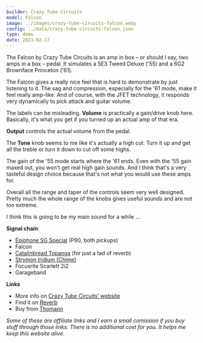 ```yaml
---
builder: Crazy Tube Circuits
model: Falcon
image: ../images/crazy-tube-circuits-falcon.webp
config: ../data/crazy-tube-circuits-falcon.json
type: demo
date: 2021-02-17
---
```


The Falcon by Crazy Tube Circuits is an amp in box – or should I say, two amps in a box – pedal. It simulates a 5E3 Tweed Deluxe ('55) and a 6G2 Brownface Princeton ('61).

The Falcon gives a really nice feel that is hard to demonstrate by just listening to it. The sag and compression, especially for the '61 mode, make it feel really amp-like. And of course, with the JFET technology, it responds very dynamically to pick attack and guitar volume.

The labels can be misleading. **Volume** is practically a gain/drive knob here. Basically, it's what you get if you turned up an actual amp of that era.

**Output** controls the actual volume from the pedal.

The **Tone** knob seems to me like it's actually a high cut. Turn it up and get all the treble or turn it down to cut off some highs.

The gain of the '55 mode starts where the '61 ends. Even with the '55 gain maxed out, you won't get real high gain sounds. And I think that's a very tasteful design choice because that's not what you would use these amps for.

Overall all the range and taper of the controls seem very well designed. Pretty much the whole range of the knobs gives useful sounds and are not too extreme.

I think this is going to be my main sound for a while ...

**Signal chain**:

- [Epiphone SG Special](https://www.thomann.de/intl/epiphone_sg_special_p_90_faded_pelham.htm?partner_id=15606) (P90, both pickups)
- Falcon
- [Catalinbread Topanga](/catalinbread-topanga) (for just a tad of reverb)
- [Strymon Iridium (Chime)](/demos/strymon-iridium)
- Focusrite Scarlett 2i2
- Garageband

**Links**

- More info on [Crazy Tube Circuits' website](https://crazytubecircuits.com/falcon)
- Find it on [Reverb](https://reverb.grsm.io/loopydemos-crazy-tube-circuits-falcon)
- Buy from [Thomann](https://www.thomann.de/intl/crazy_tube_circuits_falcon_overdrive.htm?partner_id=15606)

_Some of these are affiliate links and I earn a small comission if you buy stuff through those links. There is no additional cost for you. It helps me keep this website alive._
